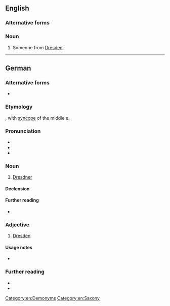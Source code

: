 ==English==

===Alternative forms===
{{l|en|Dresdener}}

===Noun===
{{en-noun}}

# Someone from [[Dresden]].

[[Category:en:Demonyms]]
[[Category:en:Saxony]]

----

==German==

===Alternative forms===
* {{l|de|Dresdener}}

===Etymology===
{{suffix|de|Dresden|er}}, with [[syncope]] of the middle e.

===Pronunciation===
* {{IPA|de|/ˈdʁeːsdnɐ/}}
* {{hyph|de|Dresd|ner}}
* {{audio|de|De-Dresdner.ogg|Audio}}

===Noun===
{{de-noun|m|f=in}}

# [[#English|Dresdner]] {{gloss|native or inhabitant of [[Dresden]]}}

====Declension====
{{de-ndecl|m}}

====Further reading====
* {{R:Duden|Dresdner_Einwohner_Dresden}}

===Adjective===
{{head|de|adjective|invariable}}

# {{lb|de|relational}} [[Dresden]]

====Usage notes====
* {{U:de:-er words}}

===Further reading===
* {{R:DWDS}}
* {{R:Duden|Dresdner_Adjektiv}}

{{C|de|Demonyms}}